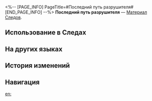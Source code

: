 <%-- [PAGE_INFO]
PageTitle=#Последний путь разрушителя#
[END_PAGE_INFO] --%>
{{Предмет Инфобокс
|id          = 110501
|Изображение = Предмет Последний путь разрушителя.png
|Тип         = Материал Следов
|Инвентарь   = Материалы улучшения
|Редкость    = 4
|Эффект      = 
|Описание    = Продвинутый материал для повышения уровня Следов.
|Источник1   = [[Эхо войны: Начало разрушения]]
}}
{{Описание|Хотя тело левиафана было уничтожено, воля, которая не умерла, всё ещё заключена в коробке. Но пока никто не открывает ящик, его воля находится в суперпозиции существования и небытия, приводя в действие двигатель Разрушения.<br /><br />''«Зверь Судного дня, проклятие, созданное в Кузне войны с использованием того, что осталось от левиафанов и тысяч стенающих костей мёртвых. Стремясь к разрушению, он так же жаждет собственной гибели».''}}
'''Последний путь разрушителя''' — [[Материал Следов]].

==Использование в Следах==
{{Использование в следах}}

==На других языках==
{{На других языках
|en   = Destroyer's Final Road
|zhs  = 毁灭者的末路
|zht  = 毀滅者的末路
|ja   = 壊滅者の末路
|ko   = 파멸자의 말로
|es   = Senda final del destructor
|fr   = Route finale du destructeur
|ru   = Последний путь разрушителя
|th   = Destroyer's Final Road
|vi   = Sự Kết Thúc Của Kẻ Hủy Diệt
|de   = Ende des Zerstörers
|id   = Destroyer's Final Road
|pt   = Rota Final do Destruidor
}}

==История изменений==
{{История изменений|3.5}}

==Навигация==
{{Материалы улучшения Навбокс}}

[[en:]]